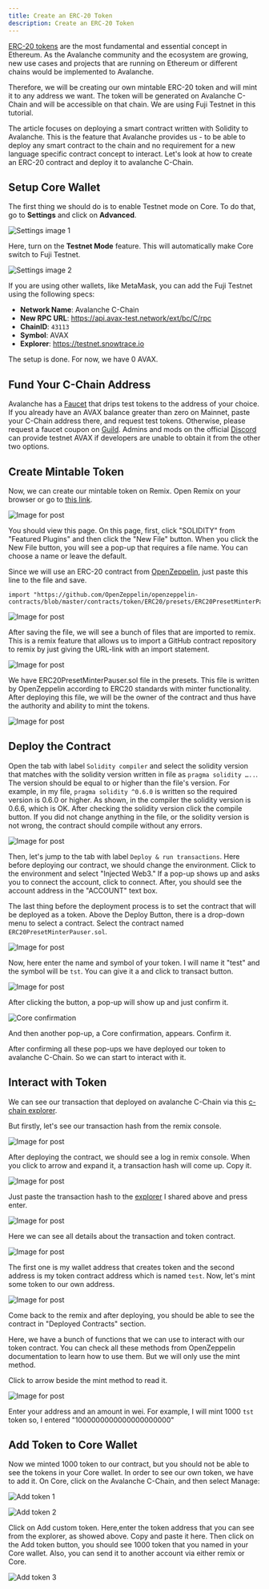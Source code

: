 ```yaml
---
title: Create an ERC-20 Token
description: Create an ERC-20 Token
---
```


[ERC-20 tokens](https://ethereum.org/en/developers/docs/standards/tokens/erc-20/) are the most fundamental and essential concept in Ethereum. As the Avalanche community and the ecosystem are growing, new use cases and projects that are running on Ethereum or different chains would be implemented to Avalanche.

Therefore, we will be creating our own mintable ERC-20 token and will mint it to any address we want. The token will be generated on Avalanche C-Chain and will be accessible on that chain. We are using Fuji Testnet in this tutorial.

The article focuses on deploying a smart contract written with Solidity to Avalanche. This is the feature that Avalanche provides us - to be able to deploy any smart contract to the chain and no requirement for a new language specific contract concept to interact. Let's look at how to create an ERC-20 contract and deploy it to avalanche C-Chain.

## Setup Core Wallet

The first thing we should do is to enable Testnet mode on Core. To do that, go to **Settings** and click on **Advanced**.

![Settings image 1](/images/erc1.png)

Here, turn on the **Testnet Mode** feature. This will automatically make Core switch to Fuji Testnet.

![Settings image 2](/images/erc2.png)

<Callout title="Note">
If you are using other wallets, like MetaMask, you can add the Fuji Testnet using the following specs:

- **Network Name**: Avalanche C-Chain
- **New RPC URL**: https://api.avax-test.network/ext/bc/C/rpc
- **ChainID**: `43113`
- **Symbol**: AVAX
- **Explorer**: https://testnet.snowtrace.io
</Callout>

The setup is done. For now, we have 0 AVAX.

## Fund Your C-Chain Address

Avalanche has a [Faucet](https://faucet.avax.network/) that drips test tokens to the address of your choice. If you already have an AVAX balance greater than zero on Mainnet, paste your C-Chain address there, and request test tokens. Otherwise, please request a faucet coupon on [Guild](https://guild.xyz/avalanche). Admins and mods on the official [Discord](https://discord.com/invite/RwXY7P6) can provide testnet AVAX if developers are unable to obtain it from the other two options.

## Create Mintable Token

Now, we can create our mintable token on Remix. Open Remix on your browser or go to [this link](https://remix.ethereum.org/#optimize=false&evmVersion=null&version=soljson-v0.6.6+commit.6c089d02.js).

![Image for post](/images/erc3.png)

You should view this page. On this page, first, click "SOLIDITY" from "Featured Plugins" and then click the "New File" button. When you click the New File button, you will see a pop-up that requires a file name. You can choose a name or leave the default.

Since we will use an ERC-20 contract from [OpenZeppelin](https://openzeppelin.com/contracts/), just paste this line to the file and save.

```solidity
import "https://github.com/OpenZeppelin/openzeppelin-contracts/blob/master/contracts/token/ERC20/presets/ERC20PresetMinterPauser.sol";
```

![Image for post](/images/erc4.png)

After saving the file, we will see a bunch of files that are imported to remix. This is a remix feature that allows us to import a GitHub contract repository to remix by just giving the URL-link with an import statement.

![Image for post](/images/erc5.png)

We have ERC20PresetMinterPauser.sol file in the presets. This file is written by OpenZeppelin according to ERC20 standards with minter functionality. After deploying this file, we will be the owner of the contract and thus have the authority and ability to mint the tokens.

![Image for post](/images/erc6.png)

## Deploy the Contract

Open the tab with label `Solidity compiler` and select the solidity version that matches with the solidity version written in file as `pragma solidity …..`. The version should be equal to or higher than the file's version. For example, in my file, `pragma solidity ^0.6.0` is written so the required version is 0.6.0 or higher. As shown, in the compiler the solidity version is 0.6.6, which is OK. After checking the solidity version click the compile button. If you did not change anything in the file, or the solidity version is not wrong, the contract should compile without any errors.

![Image for post](/images/erc7.png)

Then, let's jump to the tab with label `Deploy & run transactions`. Here before deploying our contract, we should change the environment. Click to the environment and select "Injected Web3." If a pop-up shows up and asks you to connect the account, click to connect. After, you should see the account address in the "ACCOUNT" text box.

The last thing before the deployment process is to set the contract that will be deployed as a token. Above the Deploy Button, there is a drop-down menu to select a contract. Select the contract named `ERC20PresetMinterPauser.sol`.

![Image for post](/images/erc8.png)

Now, here enter the name and symbol of your token. I will name it "test" and the symbol will be `tst`. You can give it a and click to transact button.

![Image for post](/images/erc9.png)

After clicking the button, a pop-up will show up and just confirm it.

![Core confirmation](/images/erc10.png)

And then another pop-up, a Core confirmation, appears. Confirm it.

After confirming all these pop-ups we have deployed our token to avalanche C-Chain. So we can start to interact with it.

## Interact with Token

We can see our transaction that deployed on avalanche C-Chain via this [c-chain explorer](https://testnet.snowtrace.io/).

But firstly, let's see our transaction hash from the remix console.

![Image for post](/images/erc11.png)

After deploying the contract, we should see a log in remix console. When you click to arrow and expand it, a transaction hash will come up. Copy it.

![Image for post](/images/erc12.png)

Just paste the transaction hash to the [explorer](https://testnet.snowtrace.io/) I shared above and press enter.

![Image for post](/images/erc13.png)

Here we can see all details about the transaction and token contract.

![Image for post](/images/erc14.png)

The first one is my wallet address that creates token and the second address is my token contract address which is named `test`. Now, let's mint some token to our own address.

![Image for post](/images/erc15.png)

Come back to the remix and after deploying, you should be able to see the contract in "Deployed Contracts" section.

Here, we have a bunch of functions that we can use to interact with our token contract. You can check all these methods from OpenZeppelin documentation to learn how to use them. But we will only use the mint method.

Click to arrow beside the mint method to read it.

![Image for post](/images/erc16.png)

Enter your address and an amount in wei. For example, I will mint 1000 `tst` token so, I entered "1000000000000000000000"

## Add Token to Core Wallet

Now we minted 1000 token to our contract, but you should not be able to see the tokens in your Core wallet. In order to see our own token, we have to add it. On Core, click on the Avalanche C-Chain, and then select Manage:

![Add token 1](/images/erc17.png)

![Add token 2](/images/erc18.png)

Click on Add custom token. Here,enter the token address that you can see from the explorer, as showed above. Copy and paste it here. Then click on the Add token button, you should see 1000 token that you named in your Core wallet. Also, you can send it to another account via either remix or Core.

![Add token 3](/images/erc19.png)
